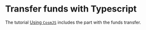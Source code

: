 # Transfer funds with Typescript

The tutorial <a href="/docs/tutorials/get-started/typescript/cosmjs"  rel="noopener noreferrer" class="text-[#24cc8e] hover:text-[#1db07a] text-md font-bold">Using `CosmJS`</a>
 includes the part with the funds transfer.
